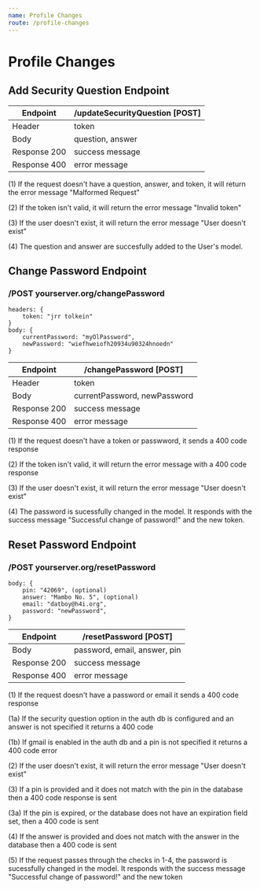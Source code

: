 ```yaml
---
name: Profile Changes
route: /profile-changes
---
```


# Profile Changes


## Add Security Question Endpoint

| Endpoint | /updateSecurityQuestion [POST] |
| ------ | ----------- |
| Header | token |
| Body   | question, answer |
| Response 200 | success message |
| Response 400 | error message |

(1) If the request doesn't have a question, answer, and token, it will return the error message "Malformed Request"

(2) If the token isn't valid, it will return the error message "Invalid token"

(3) If the user doesn't exist, it will return the error message "User doesn't exist"

(4) The question and answer are succesfully added to the User's model. 



## Change Password Endpoint

### /POST yourserver.org/changePassword

    headers: {
        token: "jrr tolkein"
    }
    body: {
        currentPassword: "myOlPassword",
        newPassword: "wiefhweiofh20934u90324hnoedn"
    }
    
| Endpoint | /changePassword [POST] |
| ------ | ----------- |
| Header | token |
| Body   | currentPassword, newPassword|
| Response 200 | success message |
| Response 400 | error message |

(1) If the request doesn't have a token or passwword, it sends a 400 code response

(2) If the token isn't valid, it will return the error message with a 400 code response

(3) If the user doesn't exist, it will return the error message "User doesn't exist"

(4) The password is sucessfully changed in the model. It responds with the success message "Successful change of password!" and the new token.  


## Reset Password Endpoint

### /POST yourserver.org/resetPassword

    body: {
        pin: "42069", (optional)
        answer: "Mambo No. 5", (optional)
        email: "datboy@h4i.org",
        password: "newPassword",
    }

| Endpoint | /resetPassword [POST] |
| ------ | ----------- |
| Body   | password, email, answer, pin |
| Response 200 | success message |
| Response 400 | error message |

(1) If the request doesn't have a password or email it sends a 400 code response

(1a) If the security question option in the auth db is configured and an answer is not specified it returns a 400 code

(1b) If gmail is enabled in the auth db and a pin is not specified it returns a 400 code error

(2) If the user doesn't exist, it will return the error message "User doesn't exist"

(3) If a pin is provided and it does not match with the pin in the database then a 400 code response is sent

(3a) If the pin is expired, or the database does not have an expiration field set, then a 400 code is sent

(4) If the answer is provided and does not match with the answer in the database then a 400 code is sent

(5) If the request passes through the checks in 1-4, the password is sucessfully changed in the model. It responds with the success message "Successful change of password!" and the new token


